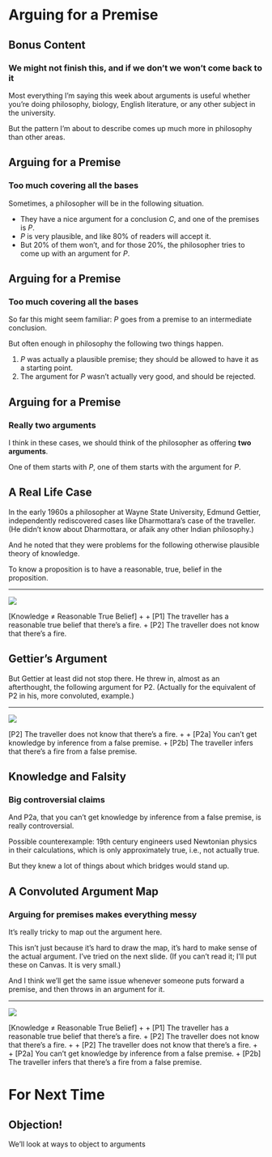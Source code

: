 # Arguing for a Premise

## Bonus Content

### We might not finish this, and if we don't we won't come back to it

Most everything I'm saying this week about arguments is useful whether you're doing philosophy, biology, English literature, or any other subject in the university.

But the pattern I'm about to describe comes up much more in philosophy than other areas.

## Arguing for a Premise

### Too much covering all the bases

Sometimes, a philosopher will be in the following situation.

- They have a nice argument for a conclusion $C$, and one of the premises is $P$.
- $P$ is very plausible, and like 80% of readers will accept it.
- But 20% of them won't, and for those 20%, the philosopher tries to come up with an argument for $P$.

## Arguing for a Premise

### Too much covering all the bases

So far this might seem familiar: $P$ goes from a premise to an intermediate conclusion.

But often enough in philosophy the following two things happen.

1. $P$ was actually a plausible premise; they should be allowed to have it as a starting point.
2. The argument for $P$ wasn't actually very good, and should be rejected.

## Arguing for a Premise

### Really two arguments

I think in these cases, we should think of the philosopher as offering **two arguments**.

One of them starts with $P$, one of them starts with the argument for $P$.

## A Real Life Case

In the early 1960s a philosopher at Wayne State University, Edmund Gettier, independently rediscovered cases like Dharmottara's case of the traveller. (He didn't know about Dharmottara, or afaik any other Indian philosophy.)

And he noted that they were problems for the following otherwise plausible theory of knowledge.

To know a proposition is to have a reasonable, true, belief in the proposition.

---

![](argdown/05_06.png)

[Knowledge ≠ Reasonable True Belief]
   + <a1>
      + [P1] The traveller has a reasonable true belief that there's a fire.
      + [P2] The traveller does not know that there's a fire.
      

## Gettier's Argument

But Gettier at least did not stop there. He threw in, almost as an afterthought, the following argument for P2. (Actually for the equivalent of P2 in his, more convoluted, example.)

---

![](argdown/05_07.png)

[P2] The traveller does not know that there's a fire.
   + <a1>
      + [P2a] You can't get knowledge by inference from a false premise.
      + [P2b] The traveller infers that there's a fire from a false premise.
      
## Knowledge and Falsity

### Big controversial claims

And P2a, that you can't get knowledge by inference from a false premise, is really controversial.

Possible counterexample: 19th century engineers used Newtonian physics in their calculations, which is only approximately true, i.e., not actually true.

But they knew a lot of things about which bridges would stand up.

## A Convoluted Argument Map

### Arguing for premises makes everything messy

It's really tricky to map out the argument here.

This isn't just because it's hard to draw the map, it's hard to make sense of the actual argument. I've tried on the next slide. (If you can't read it; I'll put these on Canvas. It is very small.)

And I think we'll get the same issue whenever someone puts forward a premise, and then throws in an argument for it.


---

![](argdown/05_08.png)

[Knowledge ≠ Reasonable True Belief]
   + <a1>
      + [P1] The traveller has a reasonable true belief that there's a fire.
      + [P2] The traveller does not know that there's a fire.
          + <a2>
            + [P2] The traveller does not know that there's a fire.
          + <a3>
            + [P2a] You can't get knowledge by inference from a false premise.
            + [P2b] The traveller infers that there's a fire from a false premise.
                      
# For Next Time

## Objection!

We'll look at ways to object to arguments

  
